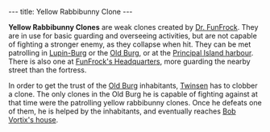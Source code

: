 ---
title: Yellow Rabbibunny Clone
---

{{twinsunica import}}{{Infobox Enemy
 |image=
 |race=rabbibunny
 |gender=male
 |size=average
 |lba1=yes
 |lba2=
 |alignment=funfrock
 |occupation=
 |requires=Yellow
 |melee=
 |ranged=
 |magic=
 |explosive=
 |range=32 paces
 |speed=10.8kph maximum
 |damage=4%
 |rate=1 second
 |reaction=Falls backwards
 |recovery=5 seconds
}}

'''Yellow Rabbibunny Clones''' are weak clones created by [[Dr. FunFrock]]. They are in use for basic guarding and overseeing activities, but are not capable of fighting a stronger enemy, as they collapse when hit. They can be met patrolling in [[Lupin-Burg]] or the [[Old Burg]], or at the [[Principal Island harbour]]. There is also one at [[FunFrock's Headquarters]], more guarding the nearby street than the fortress.

In order to get the trust of the [[Old Burg]] inhabitants, [[Twinsen]] has to clobber a clone. The only clones in the Old Burg he is capable of fighting against at that time were the patrolling yellow rabbibunny clones. Once he defeats one of them, he is helped by the inhabitants, and eventually reaches [[Bob Vortix's house]].

<!-- remove these category links when they're all automated by categorizers...
[[Category: Clones]]
[[Category: Yellow enemies]]
[[Category: Gun wielders]]
[[Category: FunFrock's army]]
[[Category: Rabbibunnies]]
[[Category: Average characters]] -->